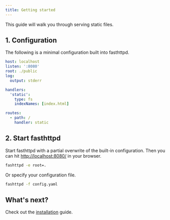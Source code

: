 ```yaml
---
title: Getting started
---
```


This guide will walk you through serving static files. 

## 1. Configuration

The following is a minimal configuration built into fasthttpd.

```yaml
host: localhost
listen: ':8080'
root: ./public
log:
  output: stderr

handlers:
  'static':
    type: fs
    indexNames: [index.html]

routes:
  - path: /
    handler: static
```

## 2. Start fasthttpd

Start fasthttpd with a partial overwrite of the built-in configuration.
Then you can hit [http://localhost:8080/](http://localhost:8080/) in your browser.

```sh
fashttpd -e root=.
```

Or specify your configuration file.

```sh
fashttpd -f config.yaml
```

## What's next?

Check out the [installation](/installation) guide.